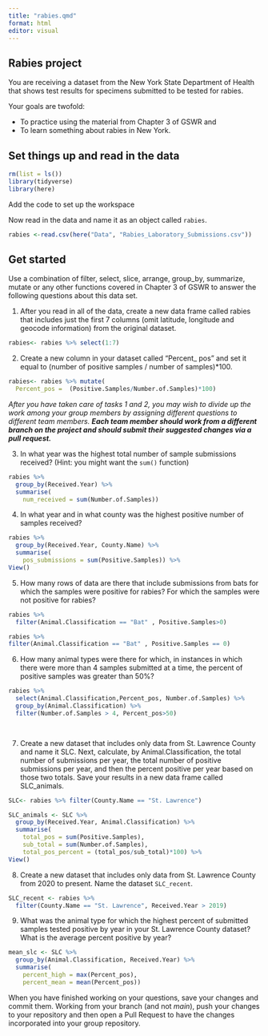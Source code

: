```yaml
---
title: "rabies.qmd"
format: html
editor: visual
---
```


## Rabies project

You are receiving a dataset from the New York State Department of Health that shows test results for specimens submitted to be tested for rabies.

Your goals are twofold:

-   To practice using the material from Chapter 3 of GSWR and
-   To learn something about rabies in New York.

## Set things up and read in the data
```r
rm(list = ls())
library(tidyverse)
library(here)
```

Add the code to set up the workspace

Now read in the data and name it as an object called `rabies`.
```r
rabies <-read.csv(here("Data", "Rabies_Laboratory_Submissions.csv"))
```


## Get started

Use a combination of filter, select, slice, arrange, group_by, summarize, mutate or any other functions covered in Chapter 3 of GSWR to answer the following questions about this data set.

1.  After you read in all of the data, create a new data frame called rabies that includes just the first 7 columns (omit latitude, longitude and geocode information) from the original dataset.
```r
rabies<- rabies %>% select(1:7)
```


2.  Create a new column in your dataset called "Percent_    pos" and set it equal to (number of positive samples / number of samples)\*100.
```r
rabies<- rabies %>% mutate(
  Percent_pos =  (Positive.Samples/Number.of.Samples)*100)

```


*After you have taken care of tasks 1 and 2, you may wish to divide up the work among your group members by assigning different questions to different team members. **Each team member should work from a different branch on the project and should submit their suggested changes via a pull request.***

3.  In what year was the highest total number of sample submissions received? (Hint: you might want the `sum()` function)
```r
rabies %>% 
  group_by(Received.Year) %>%
  summarise(
    num_received = sum(Number.of.Samples)) 
```

4.  In what year and in what county was the highest positive number of samples received?
```r
rabies %>% 
  group_by(Received.Year, County.Name) %>% 
  summarise(
    pos_submissions = sum(Positive.Samples)) %>%
View()
```

5.  How many rows of data are there that include submissions from bats for which the samples were positive for rabies? For which the samples were not positive for rabies?
```r
rabies %>%
  filter(Animal.Classification == "Bat" , Positive.Samples>0)

rabies %>% 
filter(Animal.Classification == "Bat" , Positive.Samples == 0) 

```

6.  How many animal types were there for which, in instances in which there were more than 4 samples submitted at a time, the percent of positive samples was greater than 50%?
```r
rabies %>% 
  select(Animal.Classification,Percent_pos, Number.of.Samples) %>% 
  group_by(Animal.Classification) %>% 
  filter(Number.of.Samples > 4, Percent_pos>50)

 
```

7.  Create a new dataset that includes only data from St. Lawrence County and name it SLC. Next, calculate, by Animal.Classification, the total number of submissions per year, the total number of positive submissions per year, and then the percent positive per year based on those two totals. Save your results in a new data frame called SLC_animals.
```r
SLC<- rabies %>% filter(County.Name == "St. Lawrence")

SLC_animals <- SLC %>% 
  group_by(Received.Year, Animal.Classification) %>% 
  summarise(
    total_pos = sum(Positive.Samples),
    sub_total = sum(Number.of.Samples),
    total_pos_percent = (total_pos/sub_total)*100) %>% 
View()
```

8.  Create a new dataset that includes only data from St. Lawrence County from 2020 to present. Name the dataset `SLC_recent`.
```r
SLC_recent <- rabies %>% 
  filter(County.Name == "St. Lawrence", Received.Year > 2019)
```

9.  What was the animal type for which the highest percent of submitted samples tested positive by year in your St. Lawrence County dataset? What is the average percent positive by year?
```r
mean_slc <- SLC %>%
  group_by(Animal.Classification, Received.Year) %>%
  summarise(
    percent_high = max(Percent_pos),
    percent_mean = mean(Percent_pos))
```

When you have finished working on your questions, save your changes and commit them. Working from your branch (and not *main*), push your changes to your repository and then open a Pull Request to have the changes incorporated into your group repository.
